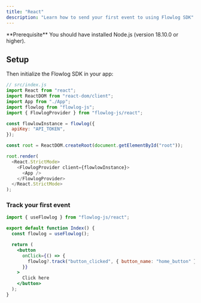 ```yaml
---
title: "React"
description: "Learn how to send your first event to using Flowlog SDK"
---
```



<Info>
  **Prerequisite** You should have installed Node.js (version 18.10.0 or
  higher).
</Info>

## Setup

<InstallFlowlogSDK />

Then initialize the Flowlog SDK in your app:

<CodeGroup>

```js src/index.js
// src/index.js
import React from "react";
import ReactDOM from "react-dom/client";
import App from "./App";
import flowlog from "flowlog-js";
import { FlowlogProvider } from "flowlog-js/react";

const flowlowInstance = flowlog({
  apiKey: "API_TOKEN",
});

const root = ReactDOM.createRoot(document.getElementById("root"));

root.render(
  <React.StrictMode>
    <FlowlogProvider client={flowlowInstance}>
      <App />
    </FlowlogProvider>
  </React.StrictMode>
);
```

</CodeGroup>

### Track your first event

<CodeGroup>

```jsx src/track-button.js
import { useFlowlog } from "flowlog-js/react";

export default function Index() {
  const flowlog = useFlowlog();

  return (
    <button
      onClick={() => {
        flowlog?.track("button_clicked", { button_name: "home_button" });
      }}
    >
      Click here
    </button>
  );
}
```

</CodeGroup>
